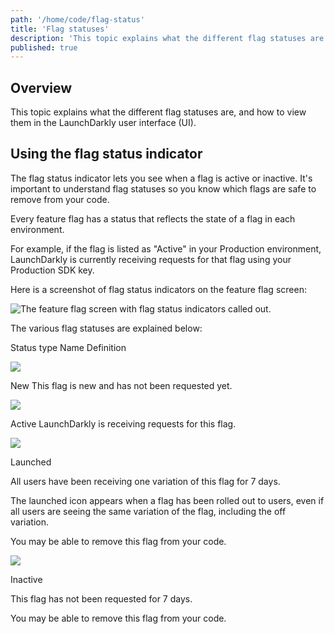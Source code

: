 ```yaml
---
path: '/home/code/flag-status'
title: 'Flag statuses'
description: 'This topic explains what the different flag statuses are.'
published: true
---
```


## Overview

This topic explains what the different flag statuses are, and how to view them in the LaunchDarkly user interface (UI).

## Using the flag status indicator

The flag status indicator lets you see when a flag is active or inactive. It's important to understand flag statuses so you know which flags are safe to remove from your code.

Every feature flag has a status that reflects the state of a flag in each environment.

For example, if the flag is listed as "Active" in your Production environment, LaunchDarkly is currently receiving requests for that flag using your Production SDK key.

Here is a screenshot of flag status indicators on the feature flag screen:

![The feature flag screen with flag status indicators called out.](flag-status-indicators-callout.png)


The various flag statuses are explained below:

<Table>
  <TableHeader>
    <TableHeadCell>Status type</TableHeadCell>
    <TableHeadCell>Name</TableHeadCell>
    <TableHeadCell>Definition</TableHeadCell>
  </TableHeader>
  <TableBody>
    <TableRow>
<TableCell>

![](flag-status-indicator-new.png)

</TableCell>
      <TableCell>New</TableCell>
      <TableCell>This flag is new and has not been requested yet.</TableCell>
    </TableRow>
    <TableRow>
<TableCell>

![](flag-status-indicator-active.png)

</TableCell>
        <TableCell>Active</TableCell>
        <TableCell>LaunchDarkly is receiving requests for this flag.</TableCell>
    </TableRow>
    <TableRow>
<TableCell>

![](flag-status-indicator-launched.png)

</TableCell>
      <TableCell>Launched</TableCell>
<TableCell>

All users have been receiving one variation of this flag for 7 days.<br/>

The launched icon appears when a flag has been rolled out to users, even if all users are seeing the same variation of the flag, including the off variation.<br/>

You may be able to remove this flag from your code.

</TableCell>
    </TableRow>
    <TableRow>
<TableCell>

![](flag-status-indicator-inactive.png)

</TableCell>
      <TableCell>Inactive</TableCell>
<TableCell>

This flag has not been requested for 7 days.<br/>

You may be able to remove this flag from your code.

</TableCell>
    </TableRow>
  </TableBody>
</Table>
